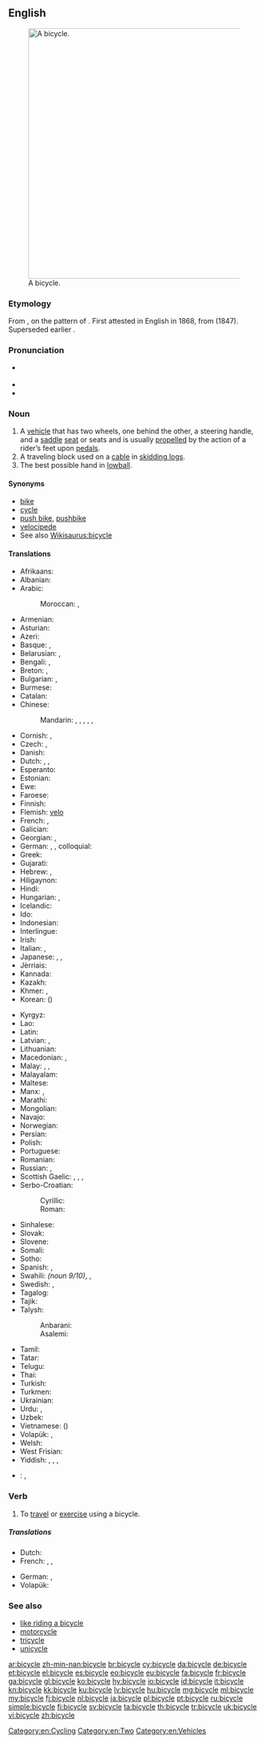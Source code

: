 ==English==
{{wikipedia}}
[[File:Bycicle diagram.svg|thumb|500px|right|A bicycle.]]

===Etymology===
From {{prefix|bi|gloss1=two|sort=cycle}} {{etyl|grc|en}} {{term|κύκλος||circle, wheel|tr=kuklos|lang=grc|sc=polytonic}}, on the pattern of {{term|tricycle|lang=en}}. First attested in English in 1868, from {{etyl|fr|en}} {{term|bicyclette|lang=fr}} (1847). Superseded earlier {{term|velocipede|lang=en}}.

===Pronunciation===
* {{a|US}} {{IPA|['bɑɪ.sɪ.kl̩]}}
* {{audio|en-us-bicycle.ogg|Audio (US)}}
* {{audio|En-uk-a bicycle.ogg|Audio (UK)}}

===Noun===
{{en-noun}}

# A [[vehicle]] that has two wheels, one behind the other, a steering handle, and a [[saddle]] [[seat]] or seats and is usually [[propel]]led by the action of a rider’s feet upon [[pedal]]s.
# A traveling block used on a [[cable]] in [[skidding logs]].
# The best possible hand in [[lowball]].

====Synonyms====
* [[bike]] {{qualifier|colloquial}}
* [[cycle]]
* [[push bike]], [[pushbike]]
* [[velocipede]]
* See also [[Wikisaurus:bicycle]]

====Translations====
{{trans-top|vehicle}}
* Afrikaans: {{t-|af|fiets}}
* Albanian: {{t+|sq|biçikletë|f}}
* Arabic: {{t+|ar|دراجة|f|tr=darrāja}}
*: Moroccan: {{tø|ary|بشكليت|tr=bešklīt}}, {{tø|ary|بشكليطة|tr=bišklīṭa|sc=Arab}}
* Armenian: {{t-|hy|հեծանիվ|tr=heçaniv}}
* Asturian: {{t-|ast|bicicleta|f}}
* Azeri: {{t+|az|velosiped}}
* Basque: {{t+|eu|txirrindu}}, {{t+|eu|bizikleta}}
* Belarusian: {{t-|be|ровар|m|tr=róvar}}, {{t-|be|веласіпед|m|tr=vjelasipjéd|sc=Cyrl}}
* Bengali: {{t-|bn|বাইসাইকেল|tr=ba'isa'ikel|sc=Beng}}, {{t-|bn|সাইকেল|tr=sa'ikel|sc=Beng}}
* Breton: {{t-|br|bisiklet|m}}, {{t+|br|marc'h-houarn|m}}
* Bulgarian: {{t+|bg|колело|n|tr=koleló}}, {{t+|bg|велосипед|m|tr=velosipéd}}
* Burmese: {{t+|my|စက်ဘီး|tr=se' bein:|sc=Mymr}}
* Catalan: {{t+|ca|bicicleta|f}}
* Chinese:
*: Mandarin: {{t|cmn|自行車|sc=Hani}}, {{t+|cmn|自行车|tr=zìxíngchē|sc=Hani}}, {{t|cmn|腳踏車|sc=Hani}}, {{t+|cmn|脚踏车|tr=jiǎotàchē|sc=Hani}} {{qualifier|Taiwan}}, {{t|cmn|單車|sc=Hani}}, {{t|cmn|单车|tr=dānchē|sc=Hani}} {{qualifier|regional}}
* Cornish: {{t-|kw|deuros}}, {{t-|kw|dewros}}
* Czech: {{t+|cs|kolo|n}}, {{t-|cs|jizdní kolo|n}}
* Danish: {{t+|da|cykel|c}}
* Dutch: {{t+|nl|fiets|m}}, {{t+|nl|cyclo-}} {{qualifier|only used in compounds}}, {{t+|nl|rijwiel|n}} {{qualifier|usually a bicycle}}
* Esperanto: {{t-|eo|biciklo}}
* Estonian: {{t+|et|jalgratas}}
* Ewe: {{tø|ee|gasɔ}}
* Faroese: {{t+|fo|súkkla|f}}
* Finnish: {{t+|fi|polkupyörä}}
* Flemish: [[velo]] {{m}}
* French: {{t+|fr|vélo|m}}, {{t+|fr|bicyclette|f}}
* Galician: {{t+|gl|bicicleta|f}}
* Georgian: {{t-|ka|ველოსიპედი|tr=velosipedi|sc=Geor}}, {{t-|ka|ველო|tr=velo|sc=Geor}} {{qualifier|colloquial}}
* German: {{t+|de|Fahrrad|n}}, {{t+|de|Velo|n}} {{qualifier|Switzerland}}, colloquial: {{t+|de|Drahtesel|m}}
* Greek: {{t+|el|ποδήλατο|n|tr=podílato}}
* Gujarati: {{t-|gu|સાઇકલ|tr=sā'ikal|sc=Gujr}}
* Hebrew: {{t+|he|אופניים|alt=אוֹפַנַּיִם|m-p|tr=ofanáyim}}, {{t-|he|זוג אופניים|m|alt=זוּג אוֹפַנַּיִם|tr=zug ofanáyim}}
* Hiligaynon: {{tø|hil|bisikleta}}
* Hindi: {{t+|hi|साइकिल|f|tr=sā'ikil}}
* Hungarian: {{t+|hu|kerékpár}}, {{t+|hu|bicikli}}
* Icelandic: {{t+|is|reiðhjól|n}}
* Ido: {{t+|io|biciklo}}
* Indonesian: {{t+|id|sepeda}}
* Interlingue: {{t-|ie|bicicle}}
* Irish: {{t+|ga|rothar|m}}
* Italian: {{t+|it|bicicletta|f}}, {{t+|it|bici|f}} {{qualifier|informal}}
* Japanese: {{t+|ja|自転車|tr=じてんしゃ, jitensha}}, {{qualifier|colloquial}} {{t-|ja|チャリンコ|tr=charinko}}, {{qualifier|abbreviation}} {{t-|ja|チャリ|tr=chari}}
* Jèrriais: {{tø|roa-jer|bike|f}}
* Kannada: {{t+|kn|ಸೈಕಲ್|tr=saikal|sc=Knda}}
* Kazakh: {{t|kk|велосипед|tr=velosïped|sc=Cyrl}}
* Khmer: {{t+|km|កង់|tr=gong|sc=Khmr}}, {{t-|km|រទេះកង់|tr=radtayh gong|sc=Khmr}}
* Korean: {{t+|ko|자전거|tr=jajeongeo|sc=Hang}} ({{t+|ko|自轉車|sc=Kore}})
{{trans-mid}}
* Kyrgyz: {{t-|ky|велосипед|tr=velosiped|sc=Cyrl}}
* Lao: {{t+|lo|ລົດຖີບ|tr=lot thīp|sc=Laoo}}
* Latin: {{t-|la|birota|f}}
* Latvian: {{t-|lv|velosipēds}}, {{t+|lv|divritenis}}
* Lithuanian: {{t-|lt|dviratis|m}}
* Macedonian: {{t-|mk|велосипед|m|tr=velosipéd}}, {{qualifier|colloquial}} {{t-|mk|точак|m|tr=tóčak}}
* Malay: {{t+|ms|basikal}}, {{t-|ms|kereta angin}}, {{t-|ms|sepeda}}
* Malayalam: {{t+|ml|സൈക്കിൾ|tr=saikkiḷ|sc=Mlym}}
* Maltese: {{t+|mt|rota}}
* Manx: {{t-|gv|daachiarkyl}}, {{t-|gv|daawheeyl}}
* Marathi: {{t-|mr|सायकल|tr=saykal|sc=Deva}}
* Mongolian: {{t+|mn|унадаг дугуй|tr=unadag duguj|sc=Cyrl}}
* Navajo: {{tø|nv|dziʼizí}}
* Norwegian: {{t+|no|sykkel|m}}
* Persian: {{t+|fa|دوچرخه|tr=do-čarxe}}
* Polish: {{t+|pl|rower|m}}
* Portuguese: {{t+|pt|bicicleta|f}}
* Romanian: {{t+|ro|bicicletă|f}}
* Russian: {{t+|ru|велосипед|m|tr=velosipéd}}, {{t+|ru|велик|m|tr=vélik|sc=Cyrl}} {{qualifier|colloquial}}
* Scottish Gaelic: {{t-|gd|baidhsagal|m}}, {{t-|gd|rothair|m}}, {{t-|gd|rothar dà-chuibhleach|m}}, {{qualifier|colloquial}} {{t-|gd|baic|m}}
* Serbo-Croatian:
*: Cyrillic: {{t-|sh|бицикл|m}}
*: Roman: {{t-|sh|bicikl|m}}
* Sinhalese: {{t-|si|බයිසිකලය|tr=baisikalaya|sc=Sinh}}
* Slovak: {{t-|sk|bicykel|m}}
* Slovene: {{t+|sl|kolo|n}}
* Somali: {{t-|so|baskiil|m}}
* Sotho: {{t+|st|baesekele}}
* Spanish: {{t+|es|bicicleta|f}}, {{t+|es|bici|f}} {{qualifier|informal}}
* Swahili: {{t-|sw|baisikeli}} ''(noun 9/10)'', {{t+|sw|baiskeli}}, {{t-|sw|baiskili}}
* Swedish: {{t+|sv|cykel|c}}, {{t+|sv|tvåhjuling|c}}
* Tagalog: {{t-|tl|bisikleta}}
* Tajik: {{t-|tg|дучарха|tr=dučarxa|sc=Cyrl}}
* Talysh:
*: Anbarani: {{tø|tly|دؤچرخه|tr=dücarxa}}
*: Asalemi: {{tø|tly|دوچرخه|tr=ducarxa|sc=fa-Arab}}
* Tamil: {{t+|ta|மிதிவண்டி|tr=mitivaṇṭi|sc=Taml}}
* Tatar: {{t-|tt|велосипед|tr=velosiped|sc=Cyrl}}
* Telugu: {{t+|te|సైకిలు|tr=saikilu}}
* Thai: {{t-|th|จักรยาน|tr=jàk-grà-yaan}}
* Turkish: {{t+|tr|bisiklet}}
* Turkmen: {{t-|tk|welosiped}}
* Ukrainian: {{t-|uk|велосипед|m|tr=velosypéd}}
* Urdu: {{t-|ur|سائیکل|f|tr=sā'ikil}}, {{t-|ur|بائیسکل|f|tr=bā'īsikal}}
* Uzbek: {{t-|uz|velosiped}}
* Vietnamese: {{t+|vi|xe đạp}} ({{t-|vi|車踏}})
* Volapük: {{t+|vo|saikul}}, {{qualifier|obsolete}} {{t-|vo|telaluib}}
* Welsh: {{t+|cy|beic|m}}
* West Frisian: {{t+|fy|fyts}}
* Yiddish: {{t-|yi|ביציקל|m|tr=bitsíkl}}, {{t-|yi|ראָווער|m|tr=róver}}, {{t-|yi|וועלאָסיפּעד|m|tr=velosipéd}}, {{t-|yi|ביציקלעט|m|tr=bitsiklét}}
{{trans-bottom}}

{{checktrans-top}}
* {{ttbc|nl}}: {{t+|nl|cyclo-}} {{qualifier|only used in compounds}}, {{t+|nl|rijwiel|n}} {{qualifier|usually a bicycle}}
{{trans-mid}}
{{trans-bottom}}

===Verb===
{{en-verb|bicycl|es}}

# To [[travel]] or [[exercise]] using a bicycle.

=====Translations=====
{{trans-top|to bicycle}}
* Dutch: {{t+|nl|fietsen}}
* French: {{t-|fr|faire du vélo}}, {{t-|fr|faire de la bicyclette}}, {{t-|fr|rouler à vélo}}
{{trans-mid}}
* German: {{t+|de|Rad fahren}}, {{qualifier|colloquial}} {{t+|de|radeln}}
* Volapük: {{t+|vo|saikulön}}
{{trans-bottom}}

===See also===
* [[like riding a bicycle]]
* [[motorcycle]]
* [[tricycle]]
* [[unicycle]]

[[Category:en:Cycling]]
[[Category:en:Two]]
[[Category:en:Vehicles]]

[[ar:bicycle]]
[[zh-min-nan:bicycle]]
[[br:bicycle]]
[[cy:bicycle]]
[[da:bicycle]]
[[de:bicycle]]
[[et:bicycle]]
[[el:bicycle]]
[[es:bicycle]]
[[eo:bicycle]]
[[eu:bicycle]]
[[fa:bicycle]]
[[fr:bicycle]]
[[ga:bicycle]]
[[gl:bicycle]]
[[ko:bicycle]]
[[hy:bicycle]]
[[io:bicycle]]
[[id:bicycle]]
[[it:bicycle]]
[[kn:bicycle]]
[[kk:bicycle]]
[[ku:bicycle]]
[[lv:bicycle]]
[[hu:bicycle]]
[[mg:bicycle]]
[[ml:bicycle]]
[[my:bicycle]]
[[fj:bicycle]]
[[nl:bicycle]]
[[ja:bicycle]]
[[pl:bicycle]]
[[pt:bicycle]]
[[ru:bicycle]]
[[simple:bicycle]]
[[fi:bicycle]]
[[sv:bicycle]]
[[ta:bicycle]]
[[th:bicycle]]
[[tr:bicycle]]
[[uk:bicycle]]
[[vi:bicycle]]
[[zh:bicycle]]